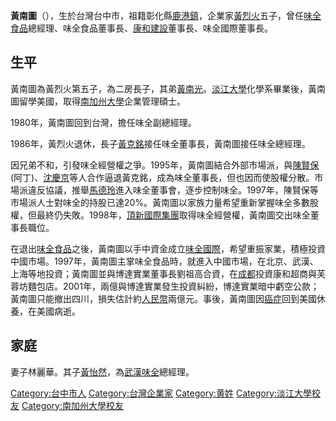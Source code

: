 {{unreferenced|time=2016-01-21T08:37:34+00:00}}
'''黃南圖'''（{{bd|1946年||2001年|8月21日|catIdx=H黃}}），生於台灣台中市，祖籍彰化縣[[鹿港鎮|鹿港鎮]]，企業家[[黃烈火|黃烈火]]五子，曾任[[味全食品|味全食品]]總經理、味全食品董事長、[[康和建設|康和建設]]董事長、味全國際董事長。

==生平==
黃南圖為黃烈火第五子，為二房長子，其弟[[黃南光|黃南光]]。[[淡江大學|淡江大學]]化學系畢業後，黃南圖留學美國，取得[[南加州大學|南加州大學]]企業管理碩士。

1980年，黃南圖回到台灣，擔任味全副總經理。

1986年，黃烈火退休，長子[[黃克銘|黃克銘]]接任味全董事長，黃南圖接任味全總經理。

因兄弟不和，引發味全經營權之爭。1995年，黃南圖結合外部市場派，與[[陳賢保|陳賢保]](阿丁)、[[沈慶京|沈慶京]]等人合作逼退黃克銘，成為味全董事長，但也因而使股權分散。市場派違反協議，推舉[[馬德玲|馬德玲]]進入味全董事會，逐步控制味全。1997年，陳賢保等市場派人士對味全的持股已達20%。黃南圖以家族力量希望重新掌握味全多數股權，但最終仍失敗。1998年，[[頂新國際集團|頂新國際集團]]取得味全經營權，黃南圖交出味全董事長職位。

在退出[[味全食品|味全食品]]之後，黃南圖以手中資金成立[[味全國際|味全國際]]，希望重振家業，積極投資中國市場。1997年，黃南圖主掌味全食品時，就進入中國市場，在北京、武漢、上海等地投資；黃南圖並與博達實業董事長劉祖高合資，在[[成都|成都]]投資康和超商與芙蓉坊麵包店。2001年，兩億與博達實業發生投資糾紛，博達實業暗中虧空公款；黃南圖只能撤出四川，損失估計約[[人民幣|人民幣]]兩億元。事後，黃南圖因[[癌症|癌症]]回到美國休養，在美國病逝。

==家庭==
妻子林麗華。其子[[黃怡然|黃怡然]]，為[[武漢味全|武漢味全]]總經理。

{{DEFAULTSORT: Huang}}
[[Category:台中市人|Category:台中市人]]
[[Category:台灣企業家|Category:台灣企業家]]
[[Category:黄姓|Category:黄姓]]
[[Category:淡江大學校友|Category:淡江大學校友]]
[[Category:南加州大學校友|Category:南加州大學校友]]